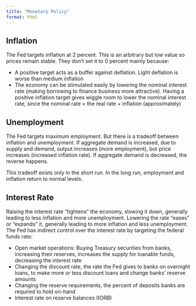 ```yaml
---
title: "Monetary Policy"
format: html
---
```


## Inflation

The Fed targets inflation at 2 percent. This is an arbitrary but low value so prices remain stable. They don't set it to 0 percent mainly because:

- A positive target acts as a buffer against deflation. Light deflation is worse than medium inflation
- The economy can be stimulated easily by lowering the nominal interest rate (making borrowing to finance business more attractive). Having a positive inflation target gives wiggle room to lower the nominal interest rate, since the nominal rate = the real rate + inflation (approximately)

## Unemployment

The Fed targets maximum employment. But there is a tradeoff between inflation and unemployment. If aggregate demand is increased, due to supply and demand, output increases (more employment), but price increases (increased inflation rate). If aggregate demand is decreased, the reverse happens.

This tradeoff exists only in the short run.  In the long run, employment and inflation return to normal levels.

## Interest Rate

Raising the interest rate "tightens" the economy, slowing it down, generally leading to less inflation and more unemployment. Lowering the rate "eases" or "expands" it, generally leading to more inflation and less unemployment. The Fed has indirect control over the interest rate by targeting the federal funds rate:

- Open market operations: Buying Treasury securities from banks, increasing their reserves, increases the supply for loanable funds, decreasing the interest rate
- Changing the discount rate, the rate the Fed gives to banks on overnight loans, to make more or less discount loans and change banks' reserve amounts
- Changing the reserve requirements, the percent of deposits banks are required to hold on-hand
- Interest rate on reserve balances (IORB)
